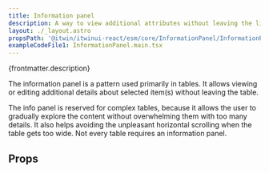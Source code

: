 ```yaml
---
title: Information panel
description: A way to view additional attributes without leaving the list of items.
layout: ./_layout.astro
propsPath: '@itwin/itwinui-react/esm/core/InformationPanel/InformationPanel.d.ts'
exampleCodeFile1: InformationPanel.main.tsx
---
```



<p>{frontmatter.description}</p>

<LiveExample src={frontmatter.exampleCodeFile1} />

The information panel is a pattern used primarily in tables. It allows viewing or editing additional details about selected item(s) without leaving the table.

The info panel is reserved for complex tables, because it allows the user to gradually explore the content without overwhelming them with too many details. It also helps avoiding the unpleasant horizontal scrolling when the table gets too wide. Not every table requires an information panel.

## Props

<PropsTable path={frontmatter.propsPath} />
